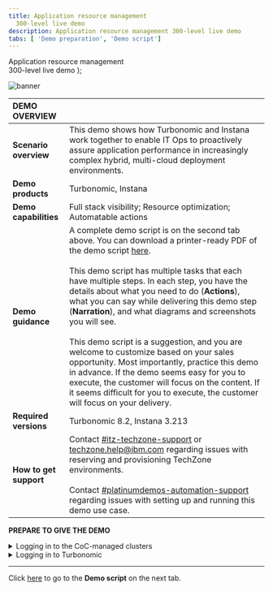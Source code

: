 ```yaml
---
title: Application resource management
  300-level live demo
description: Application resource management 300-level live demo
tabs: [ 'Demo preparation', 'Demo script']
---
```


  <span>
    Application resource management <br/> 300-level live demo
  </span> );

![banner](./images/ARM-GitHub-prep-banner-12-15-21.jpg)
<span id="top"></span>

| DEMO OVERVIEW | |
| :--- | :--- |
| **Scenario overview** | This demo shows how Turbonomic and Instana work together to enable IT Ops to proactively assure application performance in increasingly complex hybrid, multi-cloud deployment environments. |
| **Demo products** | Turbonomic, Instana |
| **Demo capabilities** | Full stack visibility; Resource optimization; Automatable actions |
| **Demo guidance** | A complete demo script is on the second tab above. You can download a printer-ready PDF of the demo script <a href="./300-Application-Resource-Management.pdf" target="_blank" rel="noreferrer">here</a>. <br/><br/> This demo script has multiple tasks that each have multiple steps. In each step, you have the details about what you need to do (**Actions**), what you can say while delivering this demo step (**Narration**), and what diagrams and screenshots you will see.<br/><br/>This demo script is a suggestion, and you are welcome to customize based on your sales opportunity. Most importantly, practice this demo in advance. If the demo seems easy for you to execute, the customer will focus on the content. If it seems difficult for you to execute, the customer will focus on your delivery. |
| **Required versions** | Turbonomic 8.2, Instana 3.213 |
| **How to get support** | Contact <a href="https://ibm-cloud.slack.com/archives/C0124J683GW" target="_blank" rel="noreferrer">#itz-techzone-support</a> or <a href="mailto:techzone.help@ibm.com">techzone.help@ibm.com</a> regarding issues with reserving and provisioning TechZone environments. <br/><br/> Contact <a href="https://ibm-cloud.slack.com/archives/C0216F39ACU" target="_blank" rel="noreferrer">#platinumdemos-automation-support</a> regarding issues with setting up and running this demo use case. |

**PREPARE TO GIVE THE DEMO**

<details>

<summary>Logging in to the CoC-managed clusters</summary>
<br/>

1. This demo uses the CoC-managed clusters <a href="https://cmc.coc-ibm.com/home" target="_blank" rel="noreferrer">here</a>.

<br/>

2. If you are not registered with the Center of Competence (CoC), complete the registration <a href="https://cmc.coc-ibm.com/registration" target="_blank" rel="noreferrer">here</a> to get your personal credentials from the CoC LDAP systems.

<br/>

3. The clusters that will be used in this demo require you to reserve a time slot.

<br/>

4. The clusters that we will use here are available under the **Watson AIOps** category. Click **View Clusters**.

<br/>
<img src="https://raw.githubusercontent.com/ibm-garage-tsa/platinum-demos/master/src/pages/300-watson-aiops-application-resource-management/images/CoC-Managed-Clusters.jpg" width="800" />

<br/>

5. We will be using the **Vader** cluster. The CoC clusters require a prior reservation. Click **Reservations** to reserve or verify your reservation. Then, return to the main Watson AIOps clusters page. <br/><br/> **Note**: You can select any time on the day, as long as it doesn't overlap with another person's reserved time.

<br/><img src="https://raw.githubusercontent.com/ibm-garage-tsa/platinum-demos/master/src/pages/300-watson-aiops-application-resource-management/images/Vader-Reservations.jpg" width="400" />

<br/>

6. Make note of the URL (1) to access Turbonomic and the CoC-provided credentials (2) to log in to Turbonomic. <br/><br/> **Note**: In the screenshot below, "**CMC credentials**" means the same thing as CoC-provided credentials. <br/> <img src="https://raw.githubusercontent.com/ibm-garage-tsa/platinum-demos/master/src/pages/300-watson-aiops-application-resource-management/images/Preparation_6.png" width="800" />

<br/>

**[Go to top](#top)**

</details>

<details>

<summary>Logging in to Turbonomic</summary>

<br/>

1. Using the CoC-provided credentials, log in to the Turbonomic instance. 

<br/>

You should now be on the Turbonomic home page as shown below, and you should be ready to start the demo. Good luck!<br/><br/>
<img src="https://raw.githubusercontent.com/ibm-garage-tsa/platinum-demos/master/src/pages/300-watson-aiops-application-resource-management/images/Turbo-Home-Page.jpg" width="800" />

<br/>

**[Go to top](#top)**

</details>

***

Click [here](/300-watson-aiops-application-resource-management/demo-script) to go to the **Demo script** on the next tab.
